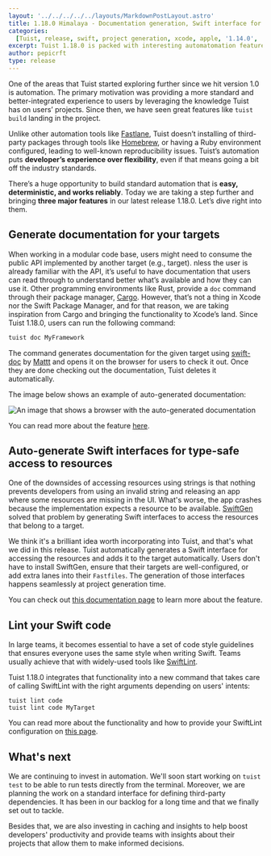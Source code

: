 ```yaml
---
layout: '../../../../../layouts/MarkdownPostLayout.astro'
title: 1.18.0 Himalaya - Documentation generation, Swift interface for accessing resources, and code linting.
categories:
  [Tuist, release, swift, project generation, xcode, apple, '1.14.0', 'cache']
excerpt: Tuist 1.18.0 is packed with interesting automatomation feature that will streamline developers' workflows further. This new version provides commands for auto-generating documentation and linting the Swift code, and integrates the generation of Swift interfaces for resources into the project generation.
author: pepicrft
type: release
---
```


One of the areas that Tuist started exploring further since we hit version 1.0 is automation. The primary motivation was providing a more standard and better-integrated experience to users by leveraging the knowledge Tuist has on users’ projects. Since then, we have seen great features like `tuist build` landing in the project.

Unlike other automation tools like [Fastlane](https://fastlane.tools), Tuist doesn’t installing of third-party packages through tools like [Homebrew](https://brew.sh), or having a Ruby environment configured, leading to well-known reproducibility issues. Tuist’s automation puts **developer’s experience over flexibility**, even if that means going a bit off the industry standards.

There’s a huge opportunity to build standard automation that is **easy, deterministic, and works reliably**. Today we are taking a step further and bringing **three major features** in our latest release 1.18.0. Let’s dive right into them.

## Generate documentation for your targets

When working in a modular code base, users might need to consume the public API implemented by another target (e.g., target). nless the user is already familiar with the API, it’s useful to have documentation that users can read through to understand better what’s available and how they can use it.
Other programming environments like Rust, provide a `doc` command through their package manager, [Cargo](https://doc.rust-lang.org/cargo/). However, that’s not a thing in Xcode nor the Swift Package Manager, and for that reason, we are taking inspiration from Cargo and bringing the functionality to Xcode’s land. Since Tuist 1.18.0, users can run the following command:

```bash
tuist doc MyFramework
```

The command generates documentation for the given target using [swift-doc](https://github.com/SwiftDocOrg/swift-doc) by [Mattt](https://twitter.com/mattt) and opens it on the browser for users to check it out. Once they are done checking out the documentation, Tuist deletes it automatically.

The image below shows an example of auto-generated documentation:

![An image that shows a browser with the auto-generated documentation](/images/blog/2020/09/16/documentation.png)

You can read more about the feature [here](https://docs.tuist.io/commands/documentation/).

## Auto-generate Swift interfaces for type-safe access to resources

One of the downsides of accessing resources using strings is that nothing prevents developers from using an invalid string and releasing an app where some resources are missing in the UI. What's worse, the app crashes because the implementation expects a resource to be available. [SwiftGen](https://github.com/SwiftGen/SwiftGen) solved that problem by generating Swift interfaces to access the resources that belong to a target.

We think it's a brilliant idea worth incorporating into Tuist, and that's what we did in this release. Tuist automatically generates a Swift interface for accessing the resources and adds it to the target automatically. Users don't have to install SwiftGen, ensure that their targets are well-configured, or add extra lanes into their `Fastfiles`. The generation of those interfaces happens seamlessly at project generation time.

You can check out [this documentation page](https://docs.tuist.io/guides/resources/) to learn more about the feature.

## Lint your Swift code

In large teams, it becomes essential to have a set of code style guidelines that ensures everyone uses the same style when writing Swift. Teams usually achieve that with widely-used tools like [SwiftLint](https://github.com/realm/SwiftLint).

Tuist 1.18.0 integrates that functionality into a new command that takes care of calling SwiftLint with the right arguments depending on users' intents:

```
tuist lint code
tuist lint code MyTarget
```

You can read more about the functionality and how to provide your SwiftLint configuration on [this page](https://docs.tuist.io/commands/linting/).

## What's next

We are continuing to invest in automation. We'll soon start working on `tuist test` to be able to run tests directly from the terminal. Moreover, we are planning the work on a standard interface for defining third-party dependencies. It has been in our backlog for a long time and that we finally set out to tackle.

Besides that, we are also investing in caching and insights to help boost developers' productivity and provide teams with insights about their projects that allow them to make informed decisions.
